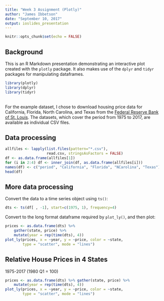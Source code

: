 ```yaml
---
title: "Week 3 Assignment (Plotly)"
author: "James Ibbetson"
date: "September 10, 2017"
output: ioslides_presentation
---
```


```r
knitr::opts_chunk$set(echo = FALSE)
```

## Background

This is an R Markdown presentation demonstrating an interactive plot created with the `plotly` package. It also makes use of the `dplyr` and `tidyr` packages for manipulating dataframes.

```r
library(plotly)
library(dplyr)
library(tidyr)
```
<br>
For the example dataset, I chose to download housing price data for California, Florida, North Carolina, and Texas from the [Federal Reserve Bank of St. Louis](https://fred.stlouisfed.org/release?rid=171). The datasets, which cover the period from 1975 to 2017, are available as individual CSV files. 

## Data processing
```r
allfiles <- lapply(list.files(pattern="*.csv"), 
                   read.csv, stringsAsFactors = FALSE)
df <- as.data.frame(allfiles[1])
for (i in 2:4) df <- inner_join(df, as.data.frame(allfiles[i]))
names(df) <- c("period", "California", "Florida", "NCarolina", "Texas")
head(df)
```

## More data processing
Convert the data to a time series object using `ts()`:
```r
dts <- ts(df[ , -1], start=c(1975, 1), frequency=4)
```

Convert to the long format dataframe required by `plot_ly()`, and then plot:
```r
prices <- as.data.frame(dts) %>% 
    gather(state, price) %>%
    mutate(year = rep(time(dts), 4))
plot_ly(prices, x = ~year, y = ~price, color = ~state, 
        type = "scatter", mode = "lines")
```

## Relative House Prices in 4 States
1975-2017 (1980 Q1 = 100)
```r
prices <- as.data.frame(dts) %>% gather(state, price) %>%
    mutate(year = rep(time(dts), 4))
plot_ly(prices, x = ~year, y = ~price, color = ~state, 
        type = "scatter", mode = "lines")
```